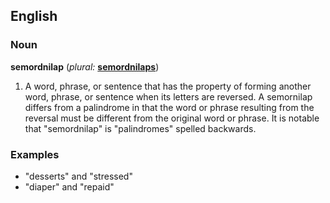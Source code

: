 ==English==

===Noun===
'''semordnilap''' (''plural:'' '''[[semordnilaps]]''')
# A word, phrase, or sentence that has the property of forming another word, phrase, or sentence when its letters are reversed. A semornilap differs from a palindrome in that the word or phrase resulting from the reversal must be different from the original word or phrase. It is notable that "semordnilap" is "palindromes" spelled backwards.

===Examples===
* "desserts" and "stressed"
* "diaper" and "repaid"